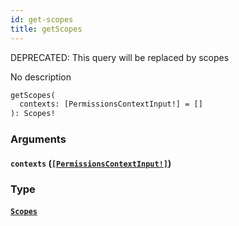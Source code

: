 ```yaml
---
id: get-scopes
title: getScopes
---
```


<span class="badge badge--warning">DEPRECATED: This query will be replaced by scopes</span>

No description

```graphql
getScopes(
  contexts: [PermissionsContextInput!] = []
): Scopes!

```

### Arguments

#### `contexts` ([`[PermissionsContextInput!]`](/docs/graphql/inputs/permissions-context-input))

### Type

#### [`Scopes`](/docs/graphql/objects/scopes)
